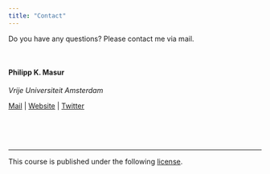 ```yaml
---
title: "Contact"
---
```


Do you have any questions? Please contact me via mail. 

<br>




#### Philipp K. Masur

*Vrije Universiteit Amsterdam*


[Mail](mailto:p.k.masur@vu.nl) | [Website](https://philippmasur.de) | [Twitter](https://twitter.com/MasurPhil)


<br><br><br>
<hr>

<p style = "margin-left: auto; margin-right: 0;">
This course is published under the following [license](https://github.com/masurp/workshop_bayes/blob/main/LICENSE.md). 
</p>
